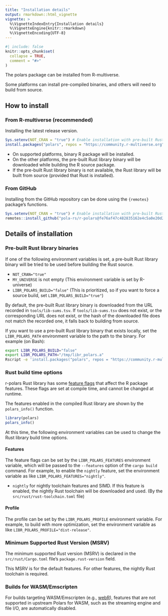 ```yaml
---
title: "Installation details"
output: rmarkdown::html_vignette
vignette: >
  %\VignetteIndexEntry{Installation details}
  %\VignetteEngine{knitr::rmarkdown}
  %\VignetteEncoding{UTF-8}
---
```


```r
#| include: false
knitr::opts_chunk$set(
  collapse = TRUE,
  comment = "#>"
)
```

The polars package can be installed from R-multiverse.

Some platforms can install pre-compiled binaries, and others will need to build from source.

## How to install

### From R-multiverse (recommended)

Installing the latest release version.

```r
Sys.setenv(NOT_CRAN = "true") # Enable installation with pre-built Rust library binary, or enable Rust caching
install.packages("polars", repos = "https://community.r-multiverse.org")
```

- On supported platforms, binary R package will be installed.
- On the other platforms, the pre-built Rust library binary will be downloaded while building the R source package.
- If the pre-built Rust library binary is not available, the Rust library will be built from source (provided that Rust is installed).

### From GitHub

Installing from the GitHub repository can be done using the `{remotes}` package's functions.

```r
Sys.setenv(NOT_CRAN = "true") # Enable installation with pre-built Rust library binary, or enable Rust caching
remotes::install_github("pola-rs/r-polars@fe76af47c482835162e4c5a0e20d20b1fd956dc2") # Install from a specific commit
```

## Details of installation

### Pre-built Rust library binaries

If one of the following environment variables is set,
a pre-built Rust library binary will be tried to be used before building the Rust source.

- `NOT_CRAN="true"`
- `MY_UNIVERSE` is not empty (This environment variable is set by R-universe)
- `LIBR_POLARS_BUILD="false"` (This is prioritized, so if you want to force a source build, set `LIBR_POLARS_BUILD="true"`)

By default, the pre-built Rust library binary is downloaded from the URL recorded in `tools/lib-sums.tsv`.
If `tools/lib-sums.tsv` does not exist, or the corresponding URL does not exist,
or the hash of the downloaded file does not match the recorded one, it falls back to building from source.

If you want to use a pre-built Rust library binary that exists locally,
set the `LIBR_POLARS_PATH` environment variable to the path to the binary.
For example (on Bash):

```sh
export LIBR_POLARS_BUILD="false"
export LIBR_POLARS_PATH="/tmp/libr_polars.a"
Rscript -e 'install.packages("polars", repos = "https://community.r-multiverse.org", type = "source")'
```

### Rust build time options

r-polars Rust library has some [feature flags](https://doc.rust-lang.org/cargo/reference/features.html)
that affect the R package features.
These flags are set at compile time, and cannot be changed at runtime.

The features enabled in the compiled Rust library are shown by the `polars_info()` function.

```r
library(polars)
polars_info()
```

At this time, the following environment variables can be used to change the Rust library build time options.

#### Features

The feature flags can be set by the `LIBR_POLARS_FEATURES` environment variable,
which will be passed to the `--features` option of the `cargo build` command.
For example, to enable the `nightly` feature, set the environment variable as like `LIBR_POLARS_FEATURES="nightly"`.

- `nightly` for nightly toolchain features and SIMD.
  If this feature is enabled, the nightly Rust toolchain will be downloaded and used.
  (By the `src/rust/rust-toolchain.toml` file)

#### Profile

The profile can be set by the `LIBR_POLARS_PROFILE` environment variable.
For example, to build with more optimization, set the environment variable as like
`LIBR_POLARS_PROFILE="dist-release"`.

### Minimum Supported Rust Version (MSRV)

The minimum supported Rust version (MSRV) is declared
in the `src/rust/Cargo.toml` file's `package.rust-version` field.

This MSRV is for the default features.
For other features, the nightly Rust toolchain is required.

### Builds for WASM/Emscripten

For builds targeting WASM/Emscripten (e.g., [webR](https://docs.r-wasm.org/webr/latest/)),
features that are not supported in upstream Polars for WASM,
such as the streaming engine and file I/O, are automatically disabled.
